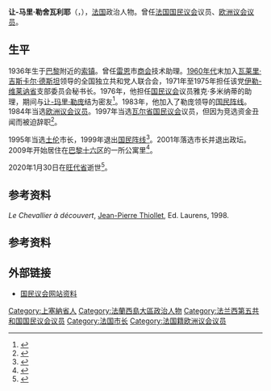 {{noteTA
|1=zh-tw:索城; zh-hans:索镇;
}}
{{Infobox Politician
| name         = 让-马里·勒舍瓦利耶
| native_name  = Jean-Marie Le Chevallier
| office       = [[土伦|土伦市]][[市长_(法国)|市长]]
| term_start   = 1995年6月25日
| term_end     = 2001年3月25日
| predecessor  = 
| successor    =
| office2      = [[國民議會_(法國)|法国国民议会]]议员
| term_start2  = 1997年6月12日
| term_end2    = 1998年2月6日
| constituency2= [[瓦尔省|瓦尔省]]第一选区
| office3      = [[欧洲议会议员|欧洲议会议员]]
| term_start3  = 1984年7月24日
| term_end3    = 1999年7月20日
| birth_date   = {{birth date|1936|11|22|df=yes}}
| birth_place  = {{FRA}}[[塞纳省|塞纳省]][[索镇|索镇]]
| death_date   = {{death date and age|2020|10|30|1936|11|22|df=y}}
| death_place  = {{FRA}}[[旺代省|旺代省]][[拉沙佩勒-埃尔米耶|拉沙佩勒-埃尔米耶]]
| sex          = 男
| nationality  = {{FRA}}
| party        = [[國民聯盟_(法國)|國民聯盟]]{{small|（1971年－1977年）}}<br/>[[國民聯盟_(法國)|国民阵线]]{{small|（1983年－1999年）}}
}}

'''让-马里·勒舍瓦利耶'''（{{lang-fr|Jean-Marie Le Chevallier}}，{{bd|1936年|11月22日|2020年|10月30日|catIdx=Le Chevallier}}），[[法国|法国]]政治人物。曾任[[國民議會_(法國)|法国国民议会]]议员、[[欧洲议会议员|欧洲议会议员]]。

== 生平 ==
1936年生于[[巴黎|巴黎]]附近的[[索镇|索镇]]。曾任[[雷恩|雷恩]]市[[商会|商会]]技术助理。[[1960年代|1960年代]]末加入[[瓦莱里·吉斯卡尔·德斯坦|瓦莱里·吉斯卡尔·德斯坦]]领导的全国独立共和党人联合会，1971年至1975年担任该党[[伊勒-维莱讷省|伊勒-维莱讷省]]支部委员会秘书长。1976年，他担任[[國民議會_(法國)|国民议会]]议员雅克·多米纳蒂的助理，期间与[[讓-馬里·勒龐|让-玛里·勒庞]]结为密友<ref>{{cite book|last1=Bernard|first1=Mathias|title=La guerre des droites: de l'affaire Dreyfus à nos jours|date=2007|publisher=Odile Jacob|location=Paris|isbn=9782738119827|oclc=422090760|page=175|url=https://books.google.com/books?id=hmAeZzf38yIC&pg=PA175&lpg=PA175&dq=Dominati+jean+marie+le+pen#q=Dominati%20jean%20marie%20le%20pen|access-date=2021-01-17|archive-date=2021-01-22|archive-url=https://web.archive.org/web/20210122203130/https://books.google.com/books?id=hmAeZzf38yIC&pg=PA175&lpg=PA175&dq=Dominati+jean+marie+le+pen#q=Dominati%20jean%20marie%20le%20pen|dead-url=no}}</ref>。1983年，他加入了勒庞领导的[[國民聯盟_(法國)|国民阵线]]。1984年当选[[欧洲议会议员|欧洲议会议员]]。1997年当选[[瓦尔省|瓦尔省]][[國民議會_(法國)|国民议会]]议员，但因为竞选资金丑闻而被迫辞职<ref>{{cite web|url=http://www.leparisien.fr/politique/jean-marie-le-chevallier-ne-veut-plus-voir-le-pen-02-03-2009-427873.php|title=Jean-Marie Le Chevallier ne veut plus voir Le Pen|work=[[巴黎人报|Le Parisien]]|date=2009-03-02|access-date=2021-01-17|archive-date=2021-01-28|archive-url=https://web.archive.org/web/20210128154625/https://www.leparisien.fr/politique/jean-marie-le-chevallier-ne-veut-plus-voir-le-pen-02-03-2009-427873.php|dead-url=no}}</ref>。

1995年当选[[土伦|土伦]]市长，1999年退出[[國民聯盟_(法國)|国民阵线]]<ref>{{cite web|author=Renaud Dely|url=http://www.liberation.fr/politiques/1999/03/29/le-chevallier-coule-et-quitte-le-navire-fnjean-marie-le-pen-minimise-le-depart-du-maire-de-toulon_268761|title=Le Chevallier coule et quitte le navire FN. Jean-Marie Le Pen minimise le départ du maire de Toulon|work=[[解放报|Libération]]|date=1999-03-29|access-date=2021-01-17|archive-date=2013-10-12|archive-url=https://web.archive.org/web/20131012121351/http://www.liberation.fr/politiques/1999/03/29/le-chevallier-coule-et-quitte-le-navire-fnjean-marie-le-pen-minimise-le-depart-du-maire-de-toulon_268761|dead-url=no}}</ref>。2001年落选市长并退出政坛。2009年开始居住在[[巴黎十六区|巴黎十六区]]的一所公寓里<ref>{{cite web|author=Patrice Maggio|url=http://www.varmatin.com/article/var/portrait-la-nouvelle-vie-de-jean-marie-le-chevallier-ancien-maire-fn-de-toulon.26999.html |title=Portrait La nouvelle vie de Jean-Marie Le Chevallier ancien maire FN de Toulon|work=Var Matin|date=2009-06-04}}</ref>。

2020年1月30日在[[旺代省|旺代省]]逝世<ref>{{cite web |title=Jean-Marie Le Chevallier, ancien maire de Toulon, est mort |url=https://www.lemonde.fr/disparitions/article/2020/10/31/jean-marie-le-chevallier-ancien-maire-front-national-de-toulon-est-mort_6058044_3382.html |publisher=[[世界报_(法国)|Le Monde]] |language=fr |access-date=2021-01-17 |archive-date=2021-01-24 |archive-url=https://web.archive.org/web/20210124200308/https://www.lemonde.fr/disparitions/article/2020/10/31/jean-marie-le-chevallier-ancien-maire-front-national-de-toulon-est-mort_6058044_3382.html |dead-url=no }}</ref>。

== 参考资料 ==
''Le Chevallier à découvert'', [[Jean-Pierre_Thiollet|Jean-Pierre Thiollet]], Ed. Laurens, 1998. {{ISBN|2-911838-51-3}}

== 参考资料 ==
{{Reflist}}

== 外部链接 ==
* [http://www.assemblee-nationale.fr/11/tribun/fiches_id/1868.asp 国民议会网站资料] {{Wayback|url=http://www.assemblee-nationale.fr/11/tribun/fiches_id/1868.asp |date=20210129003145 }}

{{Authority control}}
{{DEFAULTSORT:Le Chevallier, Jean-Marie}}
[[Category:上塞納省人|Category:上塞納省人]]
[[Category:法蘭西島大區政治人物|Category:法蘭西島大區政治人物]]
[[Category:法兰西第五共和国国民议会议员|Category:法兰西第五共和国国民议会议员]]
[[Category:法国市长|Category:法国市长]]
[[Category:法国籍欧洲议会议员|Category:法国籍欧洲议会议员]]